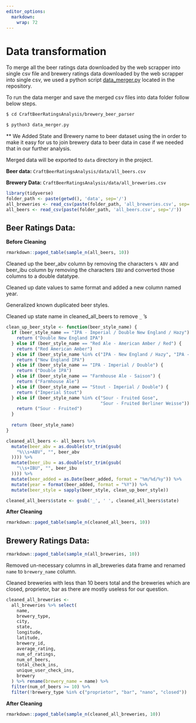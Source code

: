 ```yaml
---
editor_options: 
  markdown: 
    wrap: 72
---
```


# Data transformation

To merge all the beer ratings data downloaded by the web scrapper into
single csv file and brewery ratings data downloaded by the web scrapper
into single csv, we used a python script
[data_merger.py](https://github.com/kkcp-dsi/CraftBeerRatingsAnalysis/blob/main/brewery_beer_parser/data_merger.py)
located in the repository.

To run the data merger and save the merged csv files into data folder
follow below steps.

``` .bash
$ cd CraftBeerRatingsAnalysis/brewery_beer_parser

$ python3 data_merger.py
```

\*\* We Added State and Brewery name to beer dataset using the in order
to make it easy for us to join brewery data to beer data in case if we
needed that in our further analysis.

Merged data will be exported to `data` directory in the project.

**Beer data:** `CraftBeerRatingsAnalysis/data/all_beers.csv`

**Brewery Data:** `CraftBeerRatingsAnalysis/data/all_breweries.csv`

```r
library(tidyverse)
folder_path <- paste(getwd(), 'data', sep='/')
all_breweries <- read_csv(paste(folder_path, 'all_breweries.csv', sep='/'))
all_beers <- read_csv(paste(folder_path, 'all_beers.csv', sep='/'))
```

## Beer Ratings Data:

**Before Cleaning**

```r
rmarkdown::paged_table(sample_n(all_beers, 10))
```

Cleaned up the beer_abv column by removing the characters `% ABV` and
beer_ibu column by removing the characters `IBU` and converted those
columns to a double datatype.

Cleaned up date values to same format and added a new column named year.

Generalized known duplicated beer styles.

Cleaned up state name in cleaned_all_beers to remove `_` 's

```r
clean_up_beer_style <- function(beer_style_name) {
  if (beer_style_name == "IPA - Imperial / Double New England / Hazy") {
    return ("Double New England IPA")
  } else if (beer_style_name == "Red Ale - American Amber / Red") {
    return ("Red American Amber")
  } else if (beer_style_name %in% c("IPA - New England / Hazy", "IPA - New England")) {
    return ("New England IPA")
  } else if (beer_style_name == "IPA - Imperial / Double") {
    return ("Double IPA")
  } else if (beer_style_name == "Farmhouse Ale - Saison") {
    return ("Farmhouse Ale")
  } else if (beer_style_name == "Stout - Imperial / Double") {
    return ("Imperial Stout")
  } else if (beer_style_name %in% c("Sour - Fruited Gose",
                                    "Sour - Fruited Berliner Weisse")) {
    return ("Sour - Fruited")
  }
  
  return (beer_style_name)
}

cleaned_all_beers <- all_beers %>%
  mutate(beer_abv = as.double(str_trim(gsub(
    "%\\s+ABV", "", beer_abv
  )))) %>%
  mutate(beer_ibu = as.double(str_trim(gsub(
    "\\s+IBU", "", beer_ibu
  )))) %>%
  mutate(beer_added = as.Date(beer_added, format = "%m/%d/%y")) %>%
  mutate(year = format(beer_added, format = "%Y")) %>%
  mutate(beer_style = sapply(beer_style, clean_up_beer_style))

cleaned_all_beers$state <- gsub('_', ' ', cleaned_all_beers$state)
```

**After Cleaning**

```r
rmarkdown::paged_table(sample_n(cleaned_all_beers, 10))
```

## Brewery Ratings Data:

```r
rmarkdown::paged_table(sample_n(all_breweries, 10))
```

Removed un-necessary columns in all_breweries data frame and renamed
`name` to `brewery_name` column.

Cleaned breweries with less than 10 beers total and the breweries which
are closed, proprietor, bar as there are mostly useless for our
question.

```r
cleaned_all_breweries <-
  all_breweries %>% select(
    name,
    brewery_type,
    city,
    state,
    longitude,
    latitude,
    brewery_id,
    average_rating,
    num_of_ratings,
    num_of_beers,
    total_check_ins,
    unique_user_check_ins,
    brewery
  ) %>% rename(brewery_name = name) %>%
  filter(num_of_beers >= 10) %>% 
  filter(!brewery_type %in% c("proprietor", "bar", "nano", "closed"))
```

**After Cleaning**

```r
rmarkdown::paged_table(sample_n(cleaned_all_breweries, 10))
```
